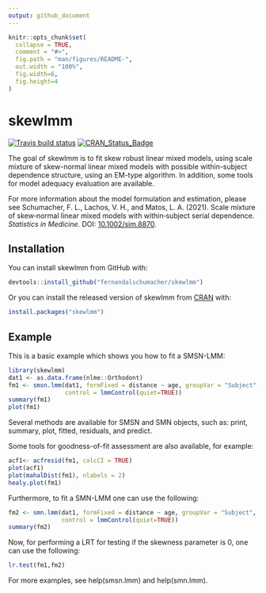 ```yaml
---
output: github_document
---
```


<!-- README.md is generated from README.Rmd. Please edit that file -->

```r
knitr::opts_chunk$set(
  collapse = TRUE,
  comment = "#>",
  fig.path = "man/figures/README-",
  out.width = "100%",
  fig.width=6, 
  fig.height=4
)
```

# skewlmm

[![Travis build status](https://travis-ci.org/fernandalschumacher/skewlmm.svg?branch=master)](https://travis-ci.org/fernandalschumacher/skewlmm)
[![CRAN_Status_Badge](https://www.r-pkg.org/badges/version/skewlmm)](https://cran.r-project.org/package=skewlmm)


The goal of skewlmm is to fit skew robust linear mixed models, using scale mixture of skew-normal linear mixed models with possible within-subject dependence structure, using an EM-type algorithm. In addition, some tools for model adequacy evaluation are available.

For more information about the model formulation and estimation, please see
Schumacher, F. L., Lachos, V. H., and Matos, L. A. (2021). Scale mixture of skew‐normal linear mixed models with within‐subject serial dependence. *Statistics in Medicine*. DOI: [10.1002/sim.8870](https://doi.org/10.1002/sim.8870).

## Installation

<!-- You can install the released version of lmmsmsn from [CRAN](https://CRAN.R-project.org) with: -->


You can install skewlmm from GitHub with:

```r
devtools::install_github("fernandalschumacher/skewlmm")
```
Or you can install the released version of skewlmm from [CRAN](https://CRAN.R-project.org) with:
```r
install.packages("skewlmm")
```

## Example

This is a basic example which shows you how to fit a SMSN-LMM:

```r
library(skewlmm)
dat1 <- as.data.frame(nlme::Orthodont)
fm1 <- smsn.lmm(dat1, formFixed = distance ~ age, groupVar = "Subject",
                control = lmmControl(quiet=TRUE))
summary(fm1)
plot(fm1)
```

Several methods are available for SMSN and SMN objects, such as: print, summary, plot, fitted, residuals, and predict.

Some tools for goodness-of-fit assessment are also available, for example:
```r
acf1<- acfresid(fm1, calcCI = TRUE)
plot(acf1)
plot(mahalDist(fm1), nlabels = 2)
healy.plot(fm1)
```

Furthermore, to fit a SMN-LMM one can use the following:
```r
fm2 <- smn.lmm(dat1, formFixed = distance ~ age, groupVar = "Subject",
               control = lmmControl(quiet=TRUE))
summary(fm2)
```

Now, for performing a LRT for testing if the skewness parameter is 0, one can use the following:
```r
lr.test(fm1,fm2)
```

For more examples, see help(smsn.lmm) and help(smn.lmm).
